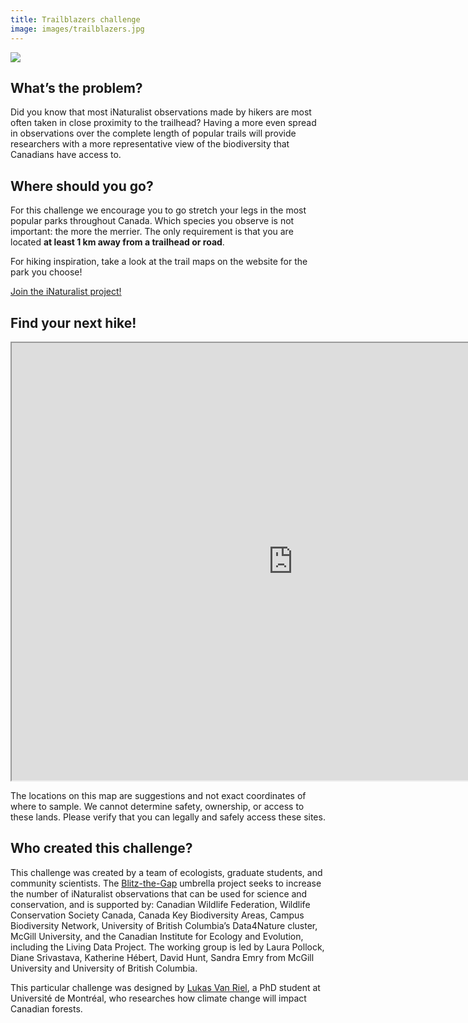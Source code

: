 ```yaml
---
title: Trailblazers challenge
image: images/trailblazers.jpg
---
```


![](images/trailblazers-banner.png){fig-align="center"}

## What's the problem?

Did you know that most iNaturalist observations made by hikers are most often taken in close proximity to the trailhead? Having a more even spread in observations over the complete length of popular trails will provide researchers with a more representative view of the biodiversity that Canadians have access to. 

## Where should you go?

For this challenge we encourage you to go stretch your legs in the most popular parks throughout Canada. Which species you observe is not important: the more the merrier. The only requirement is that you are located __at least 1 km away from a trailhead or road__. 

For hiking inspiration, take a look at the trail maps on the website for the park you choose!

[Join the iNaturalist project!](https://www.inaturalist.org/projects/blitz-the-gap-trailblazers){.btn .btn-primary .btn role="button"}

## Find your next hike!

```{=html}
<iframe width="900" height="700" src="https://pollocklab.github.io/blitz-the-gap-trailblazers/challenge_trailblazers_map.html" title="Trailblazers Challenge" data-external="1"></iframe>
```

:::{.callout-warning}
The locations on this map are suggestions and not exact coordinates of where to sample. We cannot determine safety, ownership, or access to these lands. Please verify that you can legally and safely access these sites.
:::

## Who created this challenge?

This challenge was created by a team of ecologists, graduate students, and community scientists. The [Blitz-the-Gap](https://blitzthegap.org/) umbrella project seeks to increase the number of iNaturalist observations that can be used for science and conservation, and is supported by: Canadian Wildlife Federation, Wildlife Conservation Society Canada, Canada Key Biodiversity Areas, Campus Biodiversity Network, University of British Columbia’s Data4Nature cluster, McGill University, and the Canadian Institute for Ecology and Evolution, including the Living Data Project. The working group is led by Laura Pollock, Diane Srivastava, Katherine Hébert, David Hunt, Sandra Emry from McGill University and University of British Columbia. 

This particular challenge was designed by [Lukas Van Riel](https://qcbs.ca/fr/membre-etudiant/?student=3207), a PhD student at Université de Montréal, who researches how climate change will impact Canadian forests.
